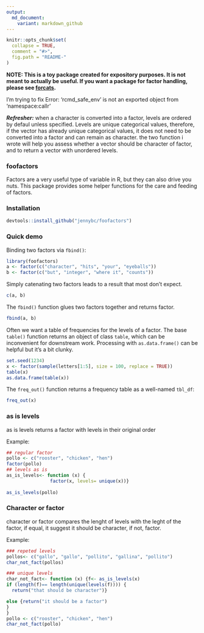 ```yaml
---
output:
  md_document:
    variant: markdown_github
---
```


<!-- README.md is generated from README.Rmd. Please edit that file -->

```r
knitr::opts_chunk$set(
  collapse = TRUE,
  comment = "#>",
  fig.path = "README-"
)
```

**NOTE: This is a toy package created for expository purposes. It is not meant to actually be useful. If you want a package for factor handling, please see [forcats](https://cran.r-project.org/package=forcats).**


I'm trying to fix Error: 'rcmd_safe_env' is not an exported object from 'namespace:callr'

***Refresher:*** when a character is converted into a factor, levels are ordered by defaul unless specified. Levels are unique categorical values, therefore, if the vector has already unique categorical values, it does not need to be converted into a factor and can remain as character.
the two function i wrote will help you assess whether a vector should be character of factor, and to return a vector with unordered levels.



### foofactors

Factors are a very useful type of variable in R, but they can also drive you nuts. This package provides some helper functions for the care and feeding of factors.

### Installation

```r
devtools::install_github("jennybc/foofactors")
```
  
### Quick demo

Binding two factors via `fbind()`:

```r
library(foofactors)
a <- factor(c("character", "hits", "your", "eyeballs"))
b <- factor(c("but", "integer", "where it", "counts"))
```

Simply catenating two factors leads to a result that most don't expect.

```r
c(a, b)
```

The `fbind()` function glues two factors together and returns factor.

```r
fbind(a, b)
```

Often we want a table of frequencies for the levels of a factor. The base `table()` function returns an object of class `table`, which can be inconvenient for downstream work. Processing with `as.data.frame()` can be helpful but it's a bit clunky.

```r
set.seed(1234)
x <- factor(sample(letters[1:5], size = 100, replace = TRUE))
table(x)
as.data.frame(table(x))
```

The `freq_out()` function returns a frequency table as a well-named `tbl_df`:

```r
freq_out(x)
```

### as is levels

as is levels returns a factor with levels in their original order

Example:

```r
## regular factor
pollo <- c("rooster", "chicken", "hen")
factor(pollo)
## levels as is
as_is_levels<- function (x) {
                factor(x, levels= unique(x))}
  
as_is_levels(pollo)
```

### Character or factor
character or factor compares the lenght of levels with the leght of the factor, if equal, it suggest it should be character, if not, factor.

Example:

```r
### repeted levels
pollos<- c("gallo", "gallo", "pollito", "gallina", "pollito")
char_not_fact(pollos)

### unique levels
char_not_fact<- function (x) {f<- as_is_levels(x)
if (length(f)== length(unique(levels(f)))) {
  return("that should be character")}

else {return("it should be a factor")
}
}
pollo <- c("rooster", "chicken", "hen")
char_not_fact(pollo)
```








